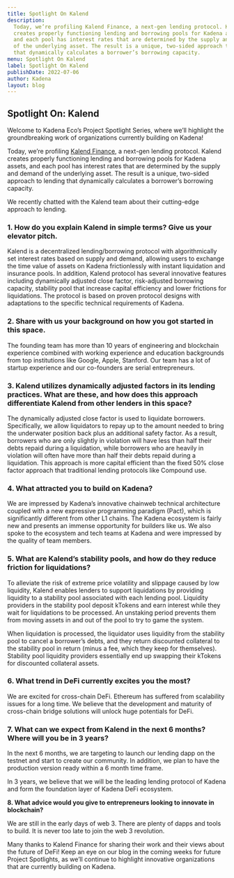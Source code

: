 ```yaml
---
title: Spotlight On Kalend
description:
  Today, we’re profiling Kalend Finance, a next-gen lending protocol. Kalend
  creates properly functioning lending and borrowing pools for Kadena assets,
  and each pool has interest rates that are determined by the supply and demand
  of the underlying asset. The result is a unique, two-sided approach to lending
  that dynamically calculates a borrower’s borrowing capacity.
menu: Spotlight On Kalend
label: Spotlight On Kalend
publishDate: 2022-07-06
author: Kadena
layout: blog
---
```


## Spotlight On: Kalend

Welcome to Kadena Eco’s Project Spotlight Series, where we’ll highlight the
groundbreaking work of organizations currently building on Kadena!

Today, we’re profiling [Kalend Finance](http://kalend.finance/), a next-gen
lending protocol. Kalend creates properly functioning lending and borrowing
pools for Kadena assets, and each pool has interest rates that are determined by
the supply and demand of the underlying asset. The result is a unique, two-sided
approach to lending that dynamically calculates a borrower’s borrowing capacity.

We recently chatted with the Kalend team about their cutting-edge approach to
lending.

### 1. How do you explain Kalend in simple terms? Give us your elevator pitch.

Kalend is a decentralized lending/borrowing protocol with algorithmically set
interest rates based on supply and demand, allowing users to exchange the time
value of assets on Kadena frictionlessly with instant liquidation and insurance
pools. In addition, Kalend protocol has several innovative features including
dynamically adjusted close factor, risk-adjusted borrowing capacity, stability
pool that increase capital efficiency and lower frictions for liquidations. The
protocol is based on proven protocol designs with adaptations to the specific
technical requirements of Kadena.

### 2. Share with us your background on how you got started in this space.

The founding team has more than 10 years of engineering and blockchain
experience combined with working experience and education backgrounds from top
institutions like Google, Apple, Stanford. Our team has a lot of startup
experience and our co-founders are serial entrepreneurs.

### 3. Kalend utilizes dynamically adjusted factors in its lending practices. What are these, and how does this approach differentiate Kalend from other lenders in this space?

The dynamically adjusted close factor is used to liquidate borrowers.
Specifically, we allow liquidators to repay up to the amount needed to bring the
underwater position back plus an additional safety factor. As a result,
borrowers who are only slightly in violation will have less than half their
debts repaid during a liquidation, while borrowers who are heavily in violation
will often have more than half their debts repaid during a liquidation. This
approach is more capital efficient than the fixed 50% close factor approach that
traditional lending protocols like Compound use.

### 4. What attracted you to build on Kadena?

We are impressed by Kadena’s innovative chainweb technical architecture coupled
with a new expressive programming paradigm (Pact), which is significantly
different from other L1 chains. The Kadena ecosystem is fairly new and presents
an immense opportunity for builders like us. We also spoke to the ecosystem and
tech teams at Kadena and were impressed by the quality of team members.

### 5. What are Kalend’s stability pools, and how do they reduce friction for liquidations?

To alleviate the risk of extreme price volatility and slippage caused by low
liquidity, Kalend enables lenders to support liquidations by providing liquidity
to a stability pool associated with each lending pool. Liquidity providers in
the stability pool deposit kTokens and earn interest while they wait for
liquidations to be processed. An unstaking period prevents them from moving
assets in and out of the pool to try to game the system.

When liquidation is processed, the liquidator uses liquidity from the stability
pool to cancel a borrower’s debts, and they return discounted collateral to the
stability pool in return (minus a fee, which they keep for themselves).
Stability pool liquidity providers essentially end up swapping their kTokens for
discounted collateral assets.

### 6. What trend in DeFi currently excites you the most?

We are excited for cross-chain DeFi. Ethereum has suffered from scalability
issues for a long time. We believe that the development and maturity of
cross-chain bridge solutions will unlock huge potentials for DeFi.

### 7. What can we expect from Kalend in the next 6 months? Where will you be in 3 years?

In the next 6 months, we are targeting to launch our lending dapp on the testnet
and start to create our community. In addition, we plan to have the production
version ready within a 6 month time frame.

In 3 years, we believe that we will be the leading lending protocol of Kadena
and form the foundation layer of Kadena DeFi ecosystem.

**8. What advice would you give to entrepreneurs looking to innovate in
blockchain?**

We are still in the early days of web 3. There are plenty of dapps and tools to
build. It is never too late to join the web 3 revolution.

Many thanks to Kalend Finance for sharing their work and their views about the
future of DeFi! Keep an eye on our blog in the coming weeks for future Project
Spotlights, as we’ll continue to highlight innovative organizations that are
currently building on Kadena.
